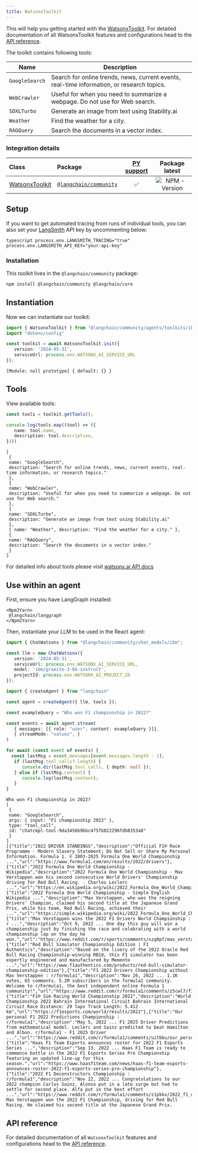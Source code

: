 ```yaml
---
title: WatsonxToolkit
---
```


This will help you getting started with the [WatsonxToolkit](/oss/javascript/concepts/#toolkits). For detailed documentation of all WatsonxToolkit features and configurations head to the [API reference](https://api.js.langchain.com/modules/_langchain_community.agents_toolkits_ibm.html).

The toolkit contains following tools:

| Name | Description |
| ---- | ----------- |
| `GoogleSearch` | Search for online trends, news, current events, real-time information, or research topics. |
| `WebCrawler` | Useful for when you need to summarize a webpage. Do not use for Web search. |
| `SDXLTurbo` | Generate an image from text using Stability.ai |
| `Weather` | Find the weather for a city. |
| `RAGQuery` | Search the documents in a vector index. |


### Integration details

| Class | Package | [PY support](https://python.langchain.com/docs/integrations/tools/ibm_watsonx/) | Package latest |
| :--- | :--- | :---: | :---: |
| [WatsonxToolkit](https://api.js.langchain.com/classes/_langchain_community.agents_toolkits_ibm.WatsonxToolkit.html) | [`@langchain/community`](https://www.npmjs.com/package/@langchain/community) | ✅ | ![NPM - Version](https://img.shields.io/npm/v/@langchain/community?style=flat-square&label=%20&) |

## Setup

If you want to get automated tracing from runs of individual tools, you can also set your [LangSmith](https://docs.smith.langchain.com/) API key by uncommenting below:

`typescript
process.env.LANGSMITH_TRACING="true"
process.env.LANGSMITH_API_KEY="your-api-key"
`

### Installation

This toolkit lives in the `@langchain/community` package:


<IntegrationInstallTooltip/>

```bash npm
npm install @langchain/community @langchain/core
```

## Instantiation

Now we can instantiate our toolkit:


```typescript
import { WatsonxToolkit } from "@langchain/community/agents/toolkits/ibm";
import "dotenv/config"

const toolkit = await WatsonxToolkit.init({
   version: '2024-05-31',
   serviceUrl: process.env.WATSONX_AI_SERVICE_URL
});
```



```output
[Module: null prototype] { default: {} }
```


## Tools

View available tools:


```typescript
const tools = toolkit.getTools();

console.log(tools.map((tool) => ({
   name: tool.name,
   description: tool.description,
})))
```
```output
[
 {
 name: "GoogleSearch",
 description: "Search for online trends, news, current events, real-time information, or research topics."
 },
 {
 name: "WebCrawler",
 description: "Useful for when you need to summarize a webpage. Do not use for Web search."
 },
 {
 name: "SDXLTurbo",
 description: "Generate an image from text using Stability.ai"
 },
 { name: "Weather", description: "Find the weather for a city." },
 {
 name: "RAGQuery",
 description: "Search the documents in a vector index."
 }
]
```
For detailed info about tools please visit [watsonx.ai API docs](https://cloud.ibm.com/apidocs/watsonx-ai#get-utility-agent-tools)

## Use within an agent

First, ensure you have LangGraph installed:

```{=mdx}
<Npm2Yarn>
 @langchain/langgraph
</Npm2Yarn>
```
Then, instantiate your LLM to be used in the React agent:



```typescript
import { ChatWatsonx } from "@langchain/community/chat_models/ibm";

const llm = new ChatWatsonx({
   version: '2024-05-31',
   serviceUrl: process.env.WATSONX_AI_SERVICE_URL,
   model: 'ibm/granite-3-8b-instruct',
   projectId: process.env.WATSONX_AI_PROJECT_ID
});
```
```typescript
import { createAgent } from "langchain"

const agent = createAgent({ llm, tools });
```


```typescript
const exampleQuery = "Who won F1 championship in 2022?"

const events = await agent.stream(
   { messages: [{ role: "user", content: exampleQuery }]},
   { streamMode: "values", } 
)

for await (const event of events) {
  const lastMsg = event.messages[event.messages.length - 1];
   if (lastMsg.tool_calls?.length) {
      console.dir(lastMsg.tool_calls, { depth: null });
   } else if (lastMsg.content) {
      console.log(lastMsg.content);
   }
}
```
```output
Who won F1 championship in 2022?
[
 {
 name: "GoogleSearch",
 args: { input: "F1 championship 2022" },
 type: "tool_call",
 id: "chatcmpl-tool-9da3456b9bbc475fb822296fdb8353a8"
 }
]
[{"title":"2022 DRIVER STANDINGS","description":"Official F1® Race Programme · Modern Slavery Statement; Do Not Sell or Share My Personal Information. Formula 1. © 2003-2025 Formula One World Championship ...","url":"https://www.formula1.com/en/results/2022/drivers"},{"title":"2022 Formula One World Championship - Wikipedia","description":"2022 Formula One World Championship · Max Verstappen won his second consecutive World Drivers' Championship driving for Red Bull Racing. · Charles Leclerc ...","url":"https://en.wikipedia.org/wiki/2022_Formula_One_World_Championship"},{"title":"2022 Formula One World Championship - Simple English Wikipedia ...","description":"Max Verstappen, who was the reigning Drivers' Champion, claimed his second title at the Japanese Grand Prix, while his team, Red Bull Racing, achieved their ...","url":"https://simple.wikipedia.org/wiki/2022_Formula_One_World_Championship"},{"title":"Max Verstappen wins the 2022 F1 Drivers World Championship : r ...","description":"Oct 9, 2022 ... One day this guy will win a championship just by finishing the race and celebrating with a world championship lap on the day he won.","url":"https://www.reddit.com/r/sports/comments/xzg8pf/max_verstappen_wins_the_2022_f1_drivers_world/"},{"title":"Red Bull Simulator Championship Edition | F1 Authentics","description":"Based on the livery of the 2022 Oracle Red Bull Racing Championship-winning RB18, this F1 simulator has been expertly engineered and manufactured by Memento ...","url":"https://www.f1authentics.com/products/red-bull-simulator-championship-edition"},{"title":"F1 2022 Drivers Championship without Max Verstappen : r/formula1","description":"Nov 26, 2022 ... 1.1K votes, 65 comments. 5.2M subscribers in the formula1 community. Welcome to r/Formula1, the best independent online Formula 1 community!","url":"https://www.reddit.com/r/formula1/comments/z5cwl7/f1_2022_drivers_championship_without_max/"},{"title":"F1® Sim Racing World Championship 2022","description":"World Championship 2022 Bahrain International Circuit Bahrain International Circuit Race Distance: 29 laps Track Length: 5.412 km","url":"https://f1esports.com/world/results/2022"},{"title":"Our personal F1 2022 Predictions Championship : r/formula1","description":"May 5, 2022 ... F1 2025 Driver Predictions from mathematical model. Leclerc and Sainz predicted to beat Hamilton and Albon. r/formula1 - F1 2025 Driver ...","url":"https://www.reddit.com/r/formula1/comments/uitbbu/our_personal_f1_2022_predictions_championship/"},{"title":"Haas F1 Team Esports announces roster for 2022 F1 Esports Series ...","description":"Sep 13, 2022 ... Haas F1 Team is ready to commence battle in the 2022 F1 Esports Series Pro Championship featuring an updated line-up for this season.","url":"https://www.haasf1team.com/news/haas-f1-team-esports-announces-roster-2022-f1-esports-series-pro-championship"},{"title":"2022 F1 Deconstructors Championship : r/formula1","description":"Nov 22, 2022 ... Congratulations to our 2022 champion Carlos Sainz. Alonso put in a late surge but had to settle for second place. Alfa put in the best effort ...","url":"https://www.reddit.com/r/formula1/comments/z1pkkx/2022_f1_deconstructors_championship/"}]
Max Verstappen won the 2022 F1 Championship, driving for Red Bull Racing. He claimed his second title at the Japanese Grand Prix.
```
## API reference

For detailed documentation of all `WatsonxToolkit` features and configurations head to the [API
 reference](https://api.js.langchain.com/modules/_langchain_community.agents_toolkits_ibm.html).
